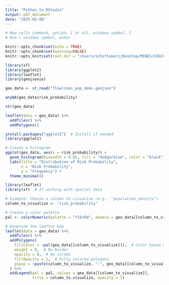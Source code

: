 ```yaml
---
title: "Python_to_RStudio"
output: pdf_document
date: "2025-02-08"
---
```


```r
# New cell= command, option, I or alt, windows symbol, I 
# Run = windows symbol, enter 

knitr::opts_chunk$set(echo = TRUE)
knitr::opts_chunk$set(warning=FALSE)
knitr::opts_knit$set(root.dir = "/Users/ichittumuri/Desktop/MINES/COGCC-Risk-Analysis/Data")
```

```r
library(sf)
library(ggplot2)
library(leaflet)
library(geojsonio)
```

```r
geo_data <- st_read("flowlines_pop_dems.geojson")
```

```r
anyNA(geo_data$risk_probability)
```

```r
str(geo_data)
```

```r
leaflet(data = geo_data) %>%
  addTiles() %>%
  addPolygons()
```


```r
install.packages("ggplot2")  # Install if needed
library(ggplot2)

# Create a histogram
ggplot(geo_data, aes(x = risk_probability)) +
  geom_histogram(binwidth = 0.05, fill = "dodgerblue", color = "black") +
  labs(title = "Distribution of Risk Probability",
       x = "Risk Probability",
       y = "Frequency") +
  theme_minimal()

```

```r
library(leaflet)
library(sf)  # If working with spatial data

# Example: Choose a column to visualize (e.g., "population_density")
column_to_visualize <- "risk_probability"

# Create a color palette
pal <- colorNumeric(palette = "YlOrRd", domain = geo_data[[column_to_visualize]])

# Generate the leaflet map
leaflet(data = geo_data) %>%
  addTiles() %>%
  addPolygons(
    fillColor = ~pal(geo_data[[column_to_visualize]]),  # Color based on data values
    weight = 0,  # No border
    opacity = 0,  # No stroke
    fillOpacity = 1,  # Fully colored polygons
    popup = ~paste(column_to_visualize, ":", geo_data[[column_to_visualize]])  # Interactive popups
  ) %>%
  addLegend(pal = pal, values = geo_data[[column_to_visualize]], 
            title = column_to_visualize, opacity = 1)

```




